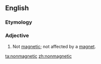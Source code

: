 ==English==
===Etymology===
{{prefix|non|magnetic}}

===Adjective===
{{en-adj|-}}
# Not [[magnetic]]; not affected by a [[magnet]].

[[ta:nonmagnetic]]
[[zh:nonmagnetic]]